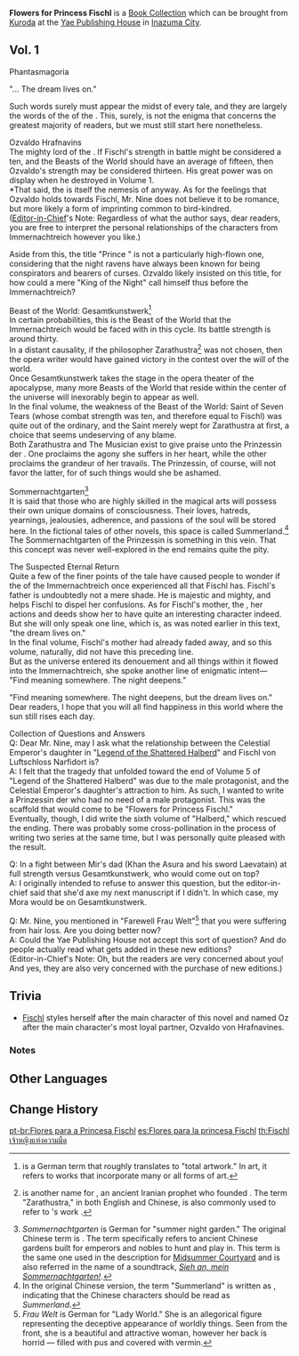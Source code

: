 {{Book Collection Infobox
|image     = Book Flowers for Princess Fischl.png
|rarity    = 4
|volumes   = 1
|publisher = 
|author    = Mr. Nine
|vol1      = Sold by [[Kuroda]] at the [[Yae Publishing House]] in [[Inazuma City]]
}}
'''Flowers for Princess Fischl''' is a [[Book Collection]] which can be brought from [[Kuroda]] at the [[Yae Publishing House]] in [[Inazuma City]].

==Vol. 1==
{{Description|The preliminary volume of the "Flowers for Princess Fischl" series.<br />This work originally came in a violet and black wooden box as a limited edition gift, but many hardcore fans of the series who wanted to collect the whole saga were enraged by the great amount of content versus the small number of copies printed. Due to this, Yae Publishing House would name this book "Volume 0" and sell it separately. Eventually, the original work, the boxed collector's edition, and Volume O would all come to be regarded as standard by fans.}}

Phantasmagoria

"... The dream lives on."

Such words surely must appear the midst of every tale, and they are largely the words of the {{tt|Kaiserin|German for &quot;empress&quot;}} of the {{tt|Immernachtreich|German for &quot;evernight-empire&quot;}}. This, surely, is not the enigma that concerns the greatest majority of readers, but we must still start here nonetheless.

Ozvaldo Hrafnavins<br />
The mighty lord of the {{tt|Nachtraben|German for &quot;night-raven&quot;}}. If Fischl's strength in battle might be considered a ten, and the Beasts of the World should have an average of fifteen, then Ozvaldo's strength may be considered thirteen. His great power was on display when he destroyed {{tt|Dämmerung|German for &quot;twilight&quot;}} in Volume 1.<br />
<nowiki>*</nowiki>That said, the {{tt|Nachtvorhang|German for &quot;night-curtain&quot;}} is itself the nemesis of {{tt|Dämmerung|German for &quot;twilight&quot;}} anyway. As for the feelings that Ozvaldo holds towards Fischl, Mr. Nine does not believe it to be romance, but more likely a form of imprinting common to bird-kindred.<br />
([[Yae Miko|Editor-in-Chief]]'s Note: Regardless of what the author says, dear readers, you are free to interpret the personal relationships of the characters from Immernachtreich however you like.)

Aside from this, the title "Prince {{tt|Nachtraben|German for &quot;night-raven&quot;}}" is not a particularly high-flown one, considering that the night ravens have always been known for being conspirators and bearers of curses. Ozvaldo likely insisted on this title, for how could a mere "King of the Night" call himself thus before the Immernachtreich?

Beast of the World: Gesamtkunstwerk<ref group="Note">{{Lang|{{w|Gesamtkunstwerk}}|zh=最大杰作Gesamtkunstwerk<!--German included-->|zh_tl=The Greatest Masterpiece Gesamtkunstwerk}} is a German term that roughly translates to "total artwork." In art, it refers to works that incorporate many or all forms of art.</ref><br />
In certain probabilities, this is the Beast of the World that the Immernachtreich would be faced with in this cycle. Its battle strength is around thirty.<br />
In a distant causality, if the philosopher Zarathustra<ref group="Note">{{Lang|Zarathustra|zh=苏鲁支}} is another name for {{w|Zoroaster}}, an ancient Iranian prophet who founded {{w|Zoroastrianism}}. The term "Zarathustra," in both English and Chinese, is also commonly used to refer to {{w|Friedrich Nietzsche}}'s work ''{{w|Thus Spoke Zarathustra}}''.</ref> was not chosen, then the opera writer would have gained victory in the contest over the will of the world.<br />
Once Gesamtkunstwerk takes the stage in the opera theater of the apocalypse, many more Beasts of the World that reside within the center of the universe will inexorably begin to appear as well.<br />
In the final volume, the weakness of the Beast of the World: Saint of Seven Tears (whose combat strength was ten, and therefore equal to Fischl) was quite out of the ordinary, and the Saint merely wept for Zarathustra at first, a choice that seems undeserving of any blame.<br />
Both Zarathustra and The Musician exist to give praise unto the Prinzessin der {{sic|Vererteilung}}. One proclaims the agony she suffers in her heart, while the other proclaims the grandeur of her travails. The Prinzessin, of course, will not favor the latter, for of such things would she be ashamed.

Sommernachtgarten<ref group="Note">''Sommernachtgarten'' is German for "summer night garden." The original Chinese term is {{Lang|mini=1|zh=夏宫灵囿|zh_tl=Summer Palace Spirit Garden}}. The term {{Lang|mini=1|zh=囿}} specifically refers to ancient Chinese gardens built for emperors and nobles to hunt and play in. This term is the same one used in the description for [[Midsummer Courtyard]] and is also referred in the name of a soundtrack, ''[[Sieh an, mein Sommernachtgarten!]]''.</ref><br />
It is said that those who are highly skilled in the magical arts will possess their own unique domains of consciousness. Their loves, hatreds, yearnings, jealousies, adherence, and passions of the soul will be stored here. In the fictional tales of other novels, this space is called Summerland.<ref group="Note">In the original Chinese version, the term "Summerland" is written as {{Lang|mini=1|zh=夏土（Summerland）<!--German included-->|zh_lit=Summer Earth/Soil}}, indicating that the Chinese characters should be read as ''Summerland''.</ref><br />
The Sommernachtgarten of the Prinzessin is something in this vein. That this concept was never well-explored in the end remains quite the pity.

The Suspected Eternal Return<br />
Quite a few of the finer points of the tale have caused people to wonder if the {{tt|Kaiserin|German for &quot;empress&quot;}} of the Immernachtreich once experienced all that Fischl has. Fischl's father is undoubtedly not a mere shade. He is majestic and mighty, and helps Fischl to dispel her confusions. As for Fischl's mother, the {{tt|Kaiserin|German for &quot;empress&quot;}}, her actions and deeds show her to have quite an interesting character indeed. But she will only speak one line, which is, as was noted earlier in this text, "the dream lives on."<br />
In the final volume, Fischl's mother had already faded away, and so this volume, naturally, did not have this preceding line.<br />
But as the universe entered its denouement and all things within it flowed into the Immernachtreich, she spoke another line of enigmatic intent&mdash;<br />
"Find meaning somewhere. The night deepens."

"Find meaning somewhere. The night deepens, but the dream lives on."<br />
Dear readers, I hope that you will all find happiness in this world where the sun still rises each day.

Collection of Questions and Answers<br />
Q: Dear Mr. Nine, may I ask what the relationship between the Celestial Emperor's daughter in "[[Legend of the Shattered Halberd]]" and Fischl von Luftschloss Narfidort is?<br />
A: I felt that the tragedy that unfolded toward the end of Volume 5 of "Legend of the Shattered Halberd" was due to the male protagonist, and the Celestial Emperor's daughter's attraction to him. As such, I wanted to write a Prinzessin der {{sic|Vererteilung}} who had no need of a male protagonist. This was the scaffold that would come to be "Flowers for Princess Fischl."<br />
Eventually, though, I did write the sixth volume of "Halberd," which rescued the ending. There was probably some cross-pollination in the process of writing two series at the same time, but I was personally quite pleased with the result.

Q: In a fight between Mir's dad (Khan the Asura and his sword Laevatain) at full strength versus Gesamtkunstwerk, who would come out on top?<br />
A: I originally intended to refuse to answer this question, but the editor-in-chief said that she'd axe my next manuscript if I didn't. In which case, my Mora would be on Gesamtkunstwerk.

Q: Mr. Nine, you mentioned in "Farewell Frau Welt"<ref group="Note">''Frau Welt'' is German for "Lady World." She is an allegorical figure representing the deceptive appearance of worldly things. Seen from the front, she is a beautiful and attractive woman, however her back is horrid &mdash; filled with pus and covered with vermin.</ref> that you were suffering from hair loss. Are you doing better now?<br />
A: Could the Yae Publishing House not accept this sort of question? And do people actually read what gets added in these new editions?<br />
(Editor-in-Chief's Note: Oh, but the readers are very concerned about you! And yes, they are also very concerned with the purchase of new editions.)

==Trivia==
*[[Fischl]] styles herself after the main character of this novel and named Oz after the main character's most loyal partner, Ozvaldo von Hrafnavines.

===Notes===
{{Reflist|note=1}}

==Other Languages==
{{Other Languages
|en      = Flowers for Princess Fischl
|zhs     = 菲谢尔皇女夜谭
|zhs_rm  = Fēixiè'ěr Huángnǚ Yè Tán
|zht     = 菲謝爾皇女夜譚
|zht_rm  = Fēixiè'ěr Huángnǚ Yè Tán
|zh_tl   = Nighttime Stories of Princess Fischl
|ja      = フィッシュル皇女物語
|ja_rm   = Fisshuru Koujo Monogatari
|ja_tl   = Tale of Princess Fischl
|ko      = 피슬 황녀 야화
|ko_rm   = Piseul Hwangnyeo Yahwa
|ko_tl   = Princess Fischl Nights
|ko_note = Korean version title is motivated from one of Korean translations of {{w|One Thousand and One Nights}}.
|es      = Flores para la princesa Fischl
|es_tl   = Flowers for Princess Fischl
|fr      = Fleurs pour la Princesse Fischl
|fr_tl   = Flowers for Princess Fischl
|ru      = Цветы для принцессы Фишль
|ru_tl   = 
|th      = Fischl เจ้าหญิงแห่งความมืด
|th_rm   = 
|th_tl   = Fischl Princess of Darkness
|vi      = Cổ Tích Về Công Chúa Fischl
|vi_tl   = 
|de      = Die Nacht der Prinzessin Fischl
|de_tl   = The Night of Princess Fischl
|id      = Bunga untuk Tuan Putri Fischl
|id_tl   = Flowers for Princess Fischl
|pt      = Flores para a Princesa Fischl
|pt_tl   = 
}}

==Change History==
{{Change History|2.1}}

[[pt-br:Flores para a Princesa Fischl]]
[[es:Flores para la princesa Fischl]]
[[th:Fischl เจ้าหญิงแห่งความมืด]]